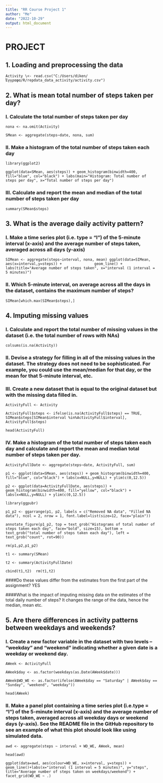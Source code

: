 ---
title: "RR Course Project 1"
author: "Me"
date: "2022-10-29"
output: html_document
---

# PROJECT

## 1. Loading and preprocessing the data

`Activity \<- read.csv("C:/Users/diken/Έγγραφα/R/repdata_data_activity/activity.csv")`

## 2. What is mean total number of steps taken per day?

### I. Calculate the total number of steps taken per day

`nona <- na.omit(Activity)`

`SMean <- aggregate(steps~date, nona, sum)`

### II. Make a histogram of the total number of steps taken each day

`library(ggplot2)`

`ggplot(data=SMean, aes(steps)) + geom_histogram(binwidth=400, fill="blue", col="black") + labs(main="Histogram: Total number of steps per day", x="Total number of steps per day")`

### III. Calculate and report the mean and median of the total number of steps taken per day

`summary(SMean$steps)`

## 3. What is the average daily activity pattern?

### I. Make a time series plot (i.e. type = "l") of the 5-minute interval (x-axis) and the average number of steps taken, averaged across all days (y-axis)

`SIMean <- aggregate(steps~interval, nona, mean) ggplot(data=SIMean, aes(x=interval,y=steps)) +               geom_line() + labs(title="Average number of steps taken", x="interval (1 interval = 5 minutes)")`

### II. Which 5-minute interval, on average across all the days in the dataset, contains the maximum number of steps?

`SIMean[which.max(SIMean$steps),]`

## 4. Imputing missing values

### I. Calculate and report the total number of missing values in the dataset (i.e. the total number of rows with NAs)

`colsums(is.na(Activity))`

### II. Devise a strategy for filling in all of the missing values in the dataset. The strategy does not need to be sophisticated. For example, you could use the mean/median for that day, or the mean for that 5-minute interval, etc.

### III. Create a new dataset that is equal to the original dataset but with the missing data filled in.

`ActivityFull <- Activity`

`ActivityFull$steps <- ifelse(is.na(ActivityFull$steps) == TRUE, SIMean$steps[SIMean$interval %in%ActivityFull$interval], ActivityFull$steps)`

`head(ActivityFull)`

### IV. Make a histogram of the total number of steps taken each day and calculate and report the mean and median total number of steps taken per day.

`ActivityFullDate <- aggregate(steps~date, ActivityFull, sum)`

`p1 <- ggplot(data=SMean, aes(steps)) + geom_histogram(binwidth=400, fill="blue", col="black") + labs(x=NULL,y=NULL) + ylim(c(0,12.5))`

`p2 <- ggplot(data=ActivityFullDate, aes(steps)) + geom_histogram(binwidth=400, fill="yellow", col="black") + labs(x=NULL,y=NULL) + ylim(c(0,12.5))`

`library(ggpubr)`

`p1_p2 <- ggarrange(p1, p2, labels = c("Removed NA data", "Filled NA data"), ncol = 2, nrow = 1, font.label=list(size=12, face="plain"))`

`annotate_figure(p1_p2, top = text_grob("Histograms of total number of steps taken each day", face="bold", size=15), bottom = text_grob("total number of steps taken each day"), left = text_grob("count", rot=90))`

`rm(p1,p2,p1_p2)`

`t1 <- summary(SMean)`

`t2 <- summary(ActivityFullDate)`

`cbind(t1,t2)  rm(t1,t2)`

####Do these values differ from the estimates from the first part of the assignment? YES

####What is the impact of imputing missing data on the estimates of the total daily number of steps? It changes the range of the data, hence the median, mean etc.

## 5. Are there differences in activity patterns between weekdays and weekends?

### I. Create a new factor variable in the dataset with two levels -- "weekday" and "weekend" indicating whether a given date is a weekday or weekend day.

`AWeek <- ActivityFull`

`AWeek$day <- as.factor(weekdays(as.Date(AWeek$date)))`

`AWeek$WD_WE <- as.factor(ifelse(AWeek$day == "Saturday" | AWeek$day == "Sunday", "weekend", "weekday"))`

`head(AWeek)`

### II. Make a panel plot containing a time series plot (i.e.type = "l") of the 5-minute interval (x-axis) and the average number of steps taken, averaged across all weekday days or weekend days (y-axis). See the README file in the GitHub repository to see an example of what this plot should look like using simulated data.

`awd <- aggregate(steps ~ interval + WD_WE, AWeek, mean)`

`head(awd)`

`ggplot(data=awd, aes(colour=WD_WE, x=interval, y=steps)) + geom_line()+labs(x="interval (1 interval = 5 minutes)", y="steps", title="Average number of steps taken on weekdays/weekend") + facet_grid(WD_WE ~ .)`
